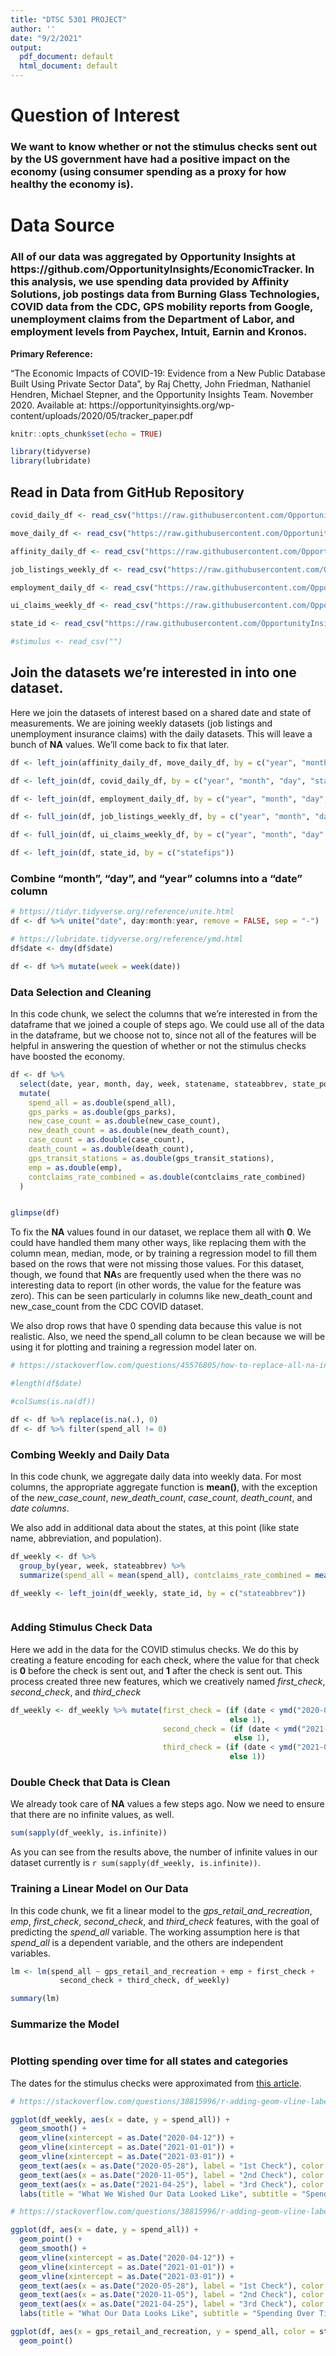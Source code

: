 ```yaml
---
title: "DTSC 5301 PROJECT"
author: ''
date: "9/2/2021"
output:
  pdf_document: default
  html_document: default
---
```


# Question of Interest
### We want to know whether or not the stimulus checks sent out by the US government have had a positive impact on the economy (using consumer spending as a proxy for how healthy the economy is).

# Data Source
### All of our data was aggregated by Opportunity Insights at https://github.com/OpportunityInsights/EconomicTracker.  In this analysis, we use spending data provided by Affinity Solutions, job postings data from Burning Glass Technologies, COVID data from the CDC, GPS mobility reports from Google, unemployment claims from the Department of Labor, and employment levels from Paychex, Intuit, Earnin and Kronos.

**Primary Reference:**

"The Economic Impacts of COVID-19: Evidence from a New Public Database Built Using Private Sector Data", by Raj Chetty, John Friedman, Nathaniel Hendren, Michael Stepner, and the Opportunity Insights Team. November 2020. Available at: https://opportunityinsights.org/wp-content/uploads/2020/05/tracker_paper.pdf

```r
knitr::opts_chunk$set(echo = TRUE)

library(tidyverse)
library(lubridate)
```

## Read in Data from GitHub Repository
```r
covid_daily_df <- read_csv("https://raw.githubusercontent.com/OpportunityInsights/EconomicTracker/main/data/COVID%20-%20State%20-%20Daily.csv")

move_daily_df <- read_csv("https://raw.githubusercontent.com/OpportunityInsights/EconomicTracker/main/data/Google%20Mobility%20-%20State%20-%20Daily.csv")

affinity_daily_df <- read_csv("https://raw.githubusercontent.com/OpportunityInsights/EconomicTracker/main/data/Affinity%20-%20State%20-%20Daily.csv")

job_listings_weekly_df <- read_csv("https://raw.githubusercontent.com/OpportunityInsights/EconomicTracker/main/data/Burning%20Glass%20-%20State%20-%20Weekly.csv")

employment_daily_df <- read_csv("https://raw.githubusercontent.com/OpportunityInsights/EconomicTracker/main/data/Employment%20-%20State%20-%20Daily.csv")

ui_claims_weekly_df <- read_csv("https://raw.githubusercontent.com/OpportunityInsights/EconomicTracker/main/data/UI%20Claims%20-%20State%20-%20Weekly.csv")

state_id <- read_csv("https://raw.githubusercontent.com/OpportunityInsights/EconomicTracker/main/data/GeoIDs%20-%20State.csv")

#stimulus <- read_csv("")
```
## Join the datasets we're interested in into one dataset.

Here we join the datasets of interest based on a shared date and state of measurements.  We are joining weekly datasets (job listings and unemployment insurance claims) with the daily datasets.  This will leave a bunch of **NA** values.  We'll come back to fix that later.

```r
df <- left_join(affinity_daily_df, move_daily_df, by = c("year", "month", "day", "statefips"))

df <- left_join(df, covid_daily_df, by = c("year", "month", "day", "statefips"))

df <- left_join(df, employment_daily_df, by = c("year", "month", "day", "statefips"))

df <- full_join(df, job_listings_weekly_df, by = c("year", "month", "day" = "day_endofweek", "statefips"))

df <- full_join(df, ui_claims_weekly_df, by = c("year", "month", "day" = "day_endofweek", "statefips"))

df <- left_join(df, state_id, by = c("statefips"))
```

### Combine "month", "day", and "year" columns into a "date" column
```r
# https://tidyr.tidyverse.org/reference/unite.html
df <- df %>% unite("date", day:month:year, remove = FALSE, sep = "-")

# https://lubridate.tidyverse.org/reference/ymd.html
df$date <- dmy(df$date)

df <- df %>% mutate(week = week(date))
```

### Data Selection and Cleaning

In this code chunk, we select the columns that we're interested in from the dataframe that we joined a couple of steps ago.  We could use all of the data in the dataframe, but we choose not to, since not all of the features will be helpful in answering the question of whether or not the stimulus checks have boosted the economy.

```r

df <- df %>%
  select(date, year, month, day, week, statename, stateabbrev, state_pop2019, initclaims_rate_regular, contclaims_rate_combined, bg_posts, emp, spend_all, gps_retail_and_recreation, gps_grocery_and_pharmacy, gps_parks, gps_transit_stations, gps_workplaces, gps_residential, gps_away_from_home, new_case_count, new_death_count, case_count, death_count) %>%
  mutate(
    spend_all = as.double(spend_all),
    gps_parks = as.double(gps_parks),
    new_case_count = as.double(new_case_count),
    new_death_count = as.double(new_death_count),
    case_count = as.double(case_count),
    death_count = as.double(death_count),
    gps_transit_stations = as.double(gps_transit_stations),
    emp = as.double(emp),
    contclaims_rate_combined = as.double(contclaims_rate_combined)
  )


glimpse(df)
```

To fix the **NA** values found in our dataset, we replace them all with **0**.  We could have handled them many other ways, like replacing them with the column mean, median, mode, or by training a regression model to fill them based on the rows that were not missing those values.  For this dataset, though, we found that **NA**s are frequently used when the there was no interesting data to report (in other words, the value for the feature was zero).  This can be seen particularly in columns like new_death_count and new_case_count from the CDC COVID dataset.

We also drop rows that have 0 spending data because this value is not realistic.  Also, we need the spend_all column to be clean because we will be using it for plotting and training a regression model later on.

```r
# https://stackoverflow.com/questions/45576805/how-to-replace-all-na-in-a-dataframe-using-tidyrreplace-na

#length(df$date)

#colSums(is.na(df))

df <- df %>% replace(is.na(.), 0)
df <- df %>% filter(spend_all != 0)


```

### Combing Weekly and Daily Data

In this code chunk, we aggregate daily data into weekly data.  For most columns, the appropriate aggregate function is **mean()**, with the exception of the *new_case_count*, *new_death_count*, *case_count*, *death_count*, and *date columns*.

We also add in additional data about the states, at this point (like state name, abbreviation, and population).

```r
df_weekly <- df %>%
  group_by(year, week, stateabbrev) %>%
  summarize(spend_all = mean(spend_all), contclaims_rate_combined = mean(contclaims_rate_combined), bg_posts = mean(bg_posts), emp = mean(emp), gps_retail_and_recreation = mean(gps_retail_and_recreation), gps_grocery_and_pharmacy = mean(gps_grocery_and_pharmacy), gps_parks = mean(gps_parks), gps_transit_stations = mean(gps_transit_stations), gps_workplaces = mean(gps_workplaces), gps_residential = mean(gps_residential), gps_away_from_home = mean(gps_away_from_home), new_case_count = sum(new_case_count), new_death_count = sum(new_death_count), case_count = max(case_count), death_count = max(death_count), date = max(date))

df_weekly <- left_join(df_weekly, state_id, by = c("stateabbrev"))
```
```r

```

### Adding Stimulus Check Data

Here we add in the data for the COVID stimulus checks.  We do this by creating a feature encoding for each check, where the value for that check is **0** before the check is sent out, and **1** after the check is sent out.  This process created three new features, which we creatively named *first_check*, *second_check*, and *third_check*

```r

df_weekly <- df_weekly %>% mutate(first_check = (if (date < ymd("2020-04-15")) 0 
                                                 else 1), 
                                  second_check = (if (date < ymd("2021-01-04")) 0 
                                                  else 1), 
                                  third_check = (if (date < ymd("2021-03-18")) 0 
                                                 else 1))

```

### Double Check that Data is Clean

We already took care of **NA** values a few steps ago.  Now we need to ensure that there are no infinite values, as well.

```r
sum(sapply(df_weekly, is.infinite))
```
As you can see from the results above, the number of infinite values in our dataset currently is `r sum(sapply(df_weekly, is.infinite))`.

### Training a Linear Model on Our Data

In this code chunk, we fit a linear model to the *gps_retail_and_recreation*, *emp*, *first_check*, *second_check*, and *third_check* features, with the goal of predicting the *spend_all* variable.  The working assumption here is that *spend_all* is a dependent variable, and the others are independent variables.

```r
lm <- lm(spend_all ~ gps_retail_and_recreation + emp + first_check + 
           second_check + third_check, df_weekly)
```

```r
summary(lm)
```
### Summarize the Model

```r

```

### Plotting spending over time for all states and categories

The dates for the stimulus checks were approximated from [this article](https://en.as.com/en/2021/08/25/latest_news/1629920433_478504.html).  

```r

# https://stackoverflow.com/questions/38815996/r-adding-geom-vline-labels-to-geom-histogram-labels

ggplot(df_weekly, aes(x = date, y = spend_all)) +
  geom_smooth() +
  geom_vline(xintercept = as.Date("2020-04-12")) +
  geom_vline(xintercept = as.Date("2021-01-01")) +
  geom_vline(xintercept = as.Date("2021-03-01")) +
  geom_text(aes(x = as.Date("2020-05-28"), label = "1st Check"), color = "red", angle = 45, y = 0) +
  geom_text(aes(x = as.Date("2020-11-05"), label = "2nd Check"), color = "dark green", angle = 45, y = -.1) +
  geom_text(aes(x = as.Date("2021-04-25"), label = "3rd Check"), color = "blue", angle = 45, y = -.1) +
  labs(title = "What We Wished Our Data Looked Like", subtitle = "Spending Over Time (Compared to Pre-Pandemic Baseline)")
```

```r

# https://stackoverflow.com/questions/38815996/r-adding-geom-vline-labels-to-geom-histogram-labels

ggplot(df, aes(x = date, y = spend_all)) +
  geom_point() +
  geom_smooth() +
  geom_vline(xintercept = as.Date("2020-04-12")) +
  geom_vline(xintercept = as.Date("2021-01-01")) +
  geom_vline(xintercept = as.Date("2021-03-01")) +
  geom_text(aes(x = as.Date("2020-05-28"), label = "1st Check"), color = "red", angle = 45, y = 0) +
  geom_text(aes(x = as.Date("2020-11-05"), label = "2nd Check"), color = "dark green", angle = 45, y = -.1) +
  geom_text(aes(x = as.Date("2021-04-25"), label = "3rd Check"), color = "blue", angle = 45, y = -.1) +
  labs(title = "What Our Data Looks Like", subtitle = "Spending Over Time (Compared to Pre-Pandemic Baseline)")
```

```r
ggplot(df, aes(x = gps_retail_and_recreation, y = spend_all, color = stateabbrev)) +
  geom_point()
```






